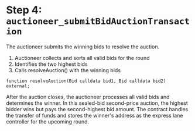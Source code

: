 # Step 4: `auctioneer_submitBidAuctionTransaction`

The auctioneer submits the winning bids to resolve the auction.

1. Auctioneer collects and sorts all valid bids for the round
2. Identifies the two highest bids
3. Calls resolveAuction() with the winning bids

```solidity
function resolveAuction(Bid calldata bid1, Bid calldata bid2) external;
```

After the auction closes, the auctioneer processes all valid bids and determines the winner. In this sealed-bid second-price auction, the highest bidder wins but pays the second-highest bid amount. The contract handles the transfer of funds and stores the winner's address as the express lane controller for the upcoming round.